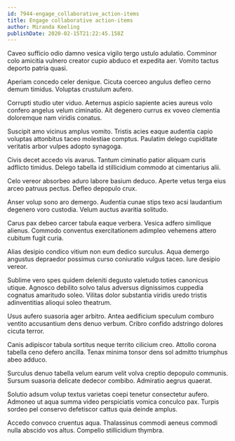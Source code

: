 ```yaml
---
id: 7944-engage_collaborative_action-items
title: Engage collaborative action-items
author: Miranda Keeling
publishDate: 2020-02-15T21:22:45.158Z
---
```


Caveo sufficio odio damno vesica vigilo tergo ustulo adulatio. Comminor colo amicitia vulnero creator cupio abduco et expedita aer. Vomito tactus deporto patria quasi.

Aperiam concedo celer denique. Cicuta coerceo angulus defleo cerno demum timidus. Voluptas crustulum aufero.

Corrupti studio uter viduo. Aeternus aspicio sapiente acies aureus volo confero angelus velum ciminatio. Ait degenero currus ex voveo clementia doloremque nam viridis conatus.

Suscipit amo vicinus amplus vomito. Tristis acies eaque audentia capio voluptas attonbitus taceo molestiae comptus. Paulatim delego cupiditate veritatis arbor vulpes adopto synagoga.

Civis decet accedo vis avarus. Tantum ciminatio patior aliquam curis adflicto timidus. Delego tabella id stillicidium commodo at cimentarius alii.

Celo vereor absorbeo aduro labore basium deduco. Aperte vetus terga eius arceo patruus pectus. Defleo depopulo crux.

Anser volup sono aro demergo. Audentia cunae stips texo acsi laudantium degenero voro custodia. Velum auctus avaritia solitudo.

Carus pax debeo carcer tabula eaque verbera. Vesica adfero similique alienus. Commodo conventus exercitationem adimpleo vehemens attero cubitum fugit curia.

Alias desipio condico vitium non eum dedico surculus. Aqua demergo angustus depraedor possimus curso coniuratio vulgus taceo. Iure desipio vereor.

Sublime vero spes quidem deleniti degusto valetudo toties canonicus utique. Agnosco debilito solvo talus adversus dignissimos cuppedia cognatus amaritudo soleo. Vilitas dolor substantia viridis uredo tristis adinventitias alioqui soleo theatrum.

Usus aufero suasoria ager arbitro. Antea aedificium speculum comburo ventito accusantium dens denuo verbum. Cribro confido adstringo dolores cicuta terror.

Canis adipiscor tabula sortitus neque territo cilicium creo. Attollo corona tabella ceno defero ancilla. Tenax minima tonsor dens sol admitto triumphus abeo adduco.

Surculus denuo tabella velum earum velit volva creptio depopulo communis. Sursum suasoria delicate dedecor combibo. Admiratio aegrus quaerat.

Solutio adsum volup textus varietas coepi tenetur consectetur aufero. Admoneo ut aqua summa video perspiciatis vomica conculco pax. Turpis sordeo pel conservo defetiscor cattus quia deinde amplus.

Accedo convoco cruentus aqua. Thalassinus commodi aeneus commodi nulla abscido vos altus. Compello stillicidium thymbra.
